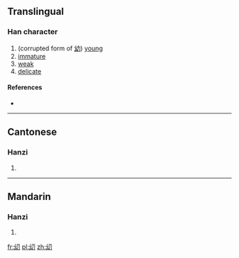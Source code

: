 ==Translingual==

===Han character===
{{Han char|rn=18|rad=刀|as=03|sn=5|four=|canj=女戈尸竹 (VISH)|ids=⿰[[幺]][[刀]]}}

# (corrupted form of [[幼]]) [[young]]
# [[immature]]
# [[weak]]
# [[delicate]]

====References====
* {{Han ref|kx=0342.041|hdz=21093.080|uh=34DC|ud=13532}}

----

==Cantonese==

===Hanzi===
{{yue-hanzi|jyut=[[zaau3]], [[ziu3]]|y=jaau3, jiu3}}

# {{defn|lang=yue|sort=刀03}}

----

==Mandarin==

===Hanzi===
{{cmn-hanzi|pin=[[yòu]] ([[you4]])|wg=yu<sup>4</sup>}}

# {{defn|lang=cmn|sort=刀03}}

[[fr:㓜]]
[[pl:㓜]]
[[zh:㓜]]